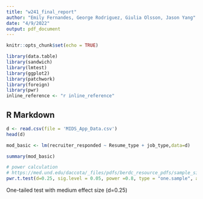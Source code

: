 ```yaml
---
title: "w241_final_report"
author: "Emily Fernandes, George Rodriguez, Giulia Olsson, Jason Yang"
date: "4/9/2022"
output: pdf_document
---
```


```r
knitr::opts_chunk$set(echo = TRUE)
```

```r
library(data.table)
library(sandwich)
library(lmtest)
library(ggplot2)
library(patchwork)
library(foreign)
library(pwr)
inline_reference <- "r inline_reference"
```

## R Markdown

```r
d <- read.csv(file = 'MIDS_App_Data.csv')
head(d)
```


```r
mod_basic <- lm(recruiter_responded ~ Resume_type + job_type,data=d)

summary(mod_basic)
```


```r
# power calculation
# https://med.und.edu/daccota/_files/pdfs/berdc_resource_pdfs/sample_size_r_module.pdf
pwr.t.test(d=0.25, sig.level = 0.05, power =0.8, type = "one.sample", alternative="greater")

```

One-tailed test with medium effect size (d=0.25)



